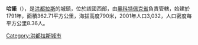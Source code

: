 '''哈諾'''（{{lang-es|Jano}}），是[[洪都拉斯|洪都拉斯]]的城鎮，位於該國西部，由[[奧科特佩克省|奧科特佩克省]]負責管轄，始建於1791年，面積362.71平方公里，海拔高度790米，2001年人口3,032，人口密度每平方公里8.36人。

{{Coord|15|3|N|86|30|W|display=title}}

{{Honduras-geo-stub}}
[[Category:洪都拉斯城市|Category:洪都拉斯城市]]